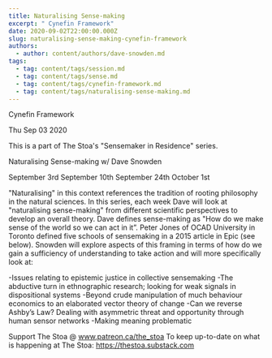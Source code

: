 ```yaml
---
title: Naturalising Sense-making
excerpt: " Cynefin Framework"
date: 2020-09-02T22:00:00.000Z
slug: naturalising-sense-making-cynefin-framework
authors:
  - author: content/authors/dave-snowden.md
tags:
  - tag: content/tags/session.md
  - tag: content/tags/sense.md
  - tag: content/tags/cynefin-framework.md
  - tag: content/tags/naturalising-sense-making.md
---
```




 Cynefin Framework

Thu Sep 03 2020

This is a part of The Stoa's "Sensemaker in Residence" series. 

Naturalising Sense-making w/ Dave Snowden

September 3rd
September 10th
September 24th
October 1st

"Naturalising" in this context references the tradition of rooting philosophy in the natural sciences. In this series, each week Dave will look at "naturalising sense-making" from different scientific perspectives to develop an overall theory. Dave defines sense-making as "How do we make sense of the world so we can act in it”. Peter Jones of OCAD University in Toronto defined five schools of sensemaking in a 2015 article in Epic (see below). Snowden will explore aspects of this framing in terms of how do we gain a sufficiency of understanding to take action and will more specifically look at:

-Issues relating to epistemic justice in collective sensemaking
-The abductive turn in ethnographic research; looking for weak signals in dispositional systems
-Beyond crude manipulation of much behaviour economics to an elaborated vector theory of change
-Can we reverse Ashby’s Law? Dealing with asymmetric threat and opportunity through human sensor networks
-Making meaning problematic

Support The Stoa @ www.patreon.ca/the_stoa
To keep up-to-date on what is happening at The Stoa: https://thestoa.substack.com


